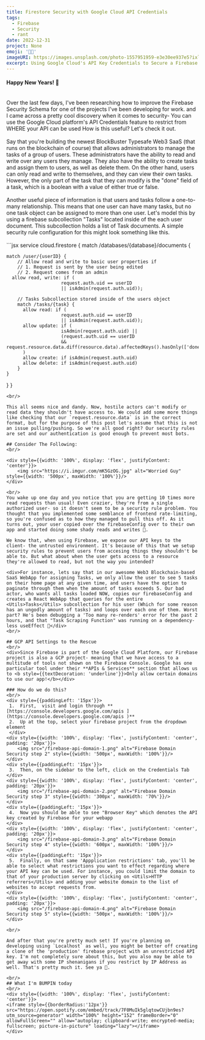 ```yaml
---
title: Firestore Security with Google Cloud API Credentials
tags:
  - Firebase
  - Security
  - rant
date: 2022-12-31
project: None
emoji: '🔧🔥'
imageURI: https://images.unsplash.com/photo-1557951959-e3e30ee937e5?ixlib=rb-4.0.3&ixid=MnwxMjA3fDB8MHxwaG90by1wYWdlfHx8fGVufDB8fHx8&auto=format&fit=crop&w=870&q=80
excerpt: Using Google Cloud's API Key Credentials to Secure a Firebase Web Project 
---
```

#### Happy New Years! 🥳
<br/>
<div>Over the last few days, I've been researching how to improve the Firebase Security Schema for one of the projects I've been developing for work. and I came across a pretty cool discovery when it comes to security- You can use the Google Cloud platform's API Credentials feature to <Utils>restrict from WHERE your API can be used</Utils> How is this useful? Let's check it out.</div>

<br/>

<div>Say that you're building the newest BlockBuster Typesafe Web3 SaaS (that runs on the blockchain of course) that allows administrators to manage the tasks of a group of users. These administrators have the ability to read and write over any users they manage. They also have the ability to create tasks and assign them to users, as well as delete them. On the other hand, users can only read and write to themselves, and they can view their own tasks. However, the only part of the task that they can modify is the <Utils>"done"</Utils> field of a task, which is a boolean with a value of either true or false.</div>

<br/>

<div>Another useful piece of information is that users and tasks follow a one-to-many relationship. This means that one user can have many tasks, but no one task object can be assigned to more than one user. Let's model this by using a firebase subcollection <Utils>"Tasks"</Utils> located inside of the each user document. This subcollection holds a list of <Utils>Task</Utils> documents. A simple security rule configuration for this might look something like this.</div>
<br/>
```jsx
service cloud.firestore {
  match /databases/{database}/documents {
    
    match /user/{userID} {
        // Allow read and write to basic user properties if
        // 1. Request is sent by the user being edited
        // 2. Request comes from an admin
      allow read, write: if (
                        request.auth.uid == userID 
                        || isAdmin(request.auth.uid));

        // Tasks Subcollection stored inside of the users object
        match /tasks/{task} {
          allow read: if (
                        request.auth.uid == userID
                        || isAdmin(request.auth.uid));
          allow update: if (
                        isAdmin(request.auth.uid) ||
                        (request.auth.uid == userID 
                        && request.resource.data.diff(resource.data).affectedKeys().hasOnly(['done']));
          )
          allow create: if isAdmin(request.auth.uid)
          allow delete: if isAdmin(request.auth.uid)
        }
    }
  }
}
```
<br/>

This all seems nice and dandy. Now, hostile actors can't modify or read data they shouldn't have access to. We could add some more things like checking that our `request.resource.data` is in the correct format, but for the purpose of this post let's assume that this is not an issue pulling/pushing. So we're all good right? Our security rules are set and our authentication is good enough to prevent most bots.

## Consider The Following:
<br/>

<div style={{width: '100%', display: 'flex', justifyContent: 'center'}}>
    <img src="https://i.imgur.com/mK5GzOG.jpg" alt="Worried Guy" style={{width: '500px', maxWidth: '100%'}}/>
</div>

<br/>
You wake up one day and you notice that you are getting 10 times more read requests than usual! Even crazier, they're from a single authorized user- so it doesn't seem to be a security rule problem. You thought that you implemented some semblance of frontend rate-limiting, so you're confused as to how they managed to pull this off. As it turns out, your user copied over the firebaseConfig over to their own app and started doing some shady reads and writes 🤔. 

We know that, when using Firebase, we expose our API keys to the client- the untrusted environment. It's because of this that we setup security rules to prevent users from accesing things they shouldn't be able to. But what about when the user gets access to a resource they're allowed to read, but not the way you intended?

<div>For instance, lets say that in our awesome Web3 Blockchain-based SaaS WebApp for assigning Tasks, we only allow the user to see 5 tasks on their home page at any given time, and users have the option to paginate through them when the amount of tasks exceeds 5. Our bad actor, who wants all tasks loaded NOW, copies our firebaseConfig and creates a React WebApp that queries for the entire <Utils>Tasks</Utils> subcollection for his user (Which for some reason has an ungodly amount of tasks) and loops over each one of them. Worst part? He's been debugging a 'Too many re-renders' error for the past 2 hours, and that "Task Scraping Function" was running on a dependency-less useEffect 🥲</div>
<br/>

## GCP API Settings to the Rescue
<br/>
<div>Since Firebase is part of the Google Cloud Platform, our Firebase project is also a GCP project- meaning that we have access to a multitude of tools not shown on the Firebase Console. Google has one particular tool under their **APIs & Services** section that allows us to <b style={{textDecoration: 'underline'}}>Only allow certain domains to use our app!</b></div>

### How do we do this?
<br/>
<div style={{paddingLeft: '15px'}}>
 1.  First,  visit and login through **[https://console.developers.google.com/apis ](https://console.developers.google.com/apis )**
 2.  Up at the top, select your firebase project from the dropdown element
 </div>
<div style={{width: '100%', display: 'flex', justifyContent: 'center', padding: '20px'}}>
    <img src="/firebase-api-domain-1.png" alt="Firebase Domain Security step 2" style={{width: '500px', maxWidth: '100%'}}/>
</div>
<div style={{paddingLeft: '15px'}}>
 3.  Then, on the sidebar to the left, click on the Credentials Tab
</div>
<div style={{width: '100%', display: 'flex', justifyContent: 'center', padding: '20px'}}>
    <img src="/firebase-api-domain-2.png" alt="Firebase Domain Security step 3" style={{width: '300px', maxWidth: '70%'}}/>
</div>
<div style={{paddingLeft: '15px'}}>
 4.  Now you should be able to see "Browser Key" which denotes the API key created by Firebase for your webapp
</div>
<div style={{width: '100%', display: 'flex', justifyContent: 'center', padding: '20px'}}>
    <img src="/firebase-api-domain-3.png" alt="Firebase Domain Security step 4" style={{width: '600px', maxWidth: '100%'}}/>
</div>
<div style={{paddingLeft: '15px'}}>
 5.  Finally, on that same 'Appplication restrictions' tab, you'll be able to select what restrictions you want to effect regarding where your API key can be used. For instance, you could limit the domain to that of your production server by clicking on <Utils>HTTP referrers</Utils> and adding your website domain to the list of websites to accept requests from.
</div>
<div style={{width: '100%', display: 'flex', justifyContent: 'center', padding: '20px'}}>
    <img src="/firebase-api-domain-4.png" alt="Firebase Domain Security step 5" style={{width: '500px', maxWidth: '100%'}}/>
</div>

<br/>

And after that you're pretty much set! If you're planning on developing using `Localhost` as well, you might be better off creating a clone of the 'production' firebase project with an unrestricted API key. I'm not completely sure about this, but you also may be able to get away with some IP shenanigans if you restrict by IP Address as well. That's pretty much it. See ya 👋.

<br/>
## What I'm BUMPIN today
<br/>
<div style={{width: '100%', display: 'flex', justifyContent: 'center'}}>
<iframe style={{borderRadius:'12px'}} src="https://open.spotify.com/embed/track/7F0MuIk5glqtowCUjbn9es?utm_source=generator" width="100%" height="152" frameBorder="0" allowFullScreen="" allow="autoplay; clipboard-write; encrypted-media; fullscreen; picture-in-picture" loading="lazy"></iframe>
</div>